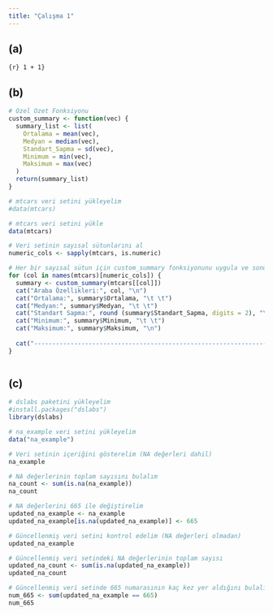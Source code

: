 ```yaml
---
title: "Çalışma 1"
---
```


## (a)

`{r} 1 + 1}`

## (b)

```r
# Özel Özet Fonksiyonu
custom_summary <- function(vec) {
  summary_list <- list(
    Ortalama = mean(vec),
    Medyan = median(vec),
    Standart_Sapma = sd(vec),
    Minimum = min(vec),
    Maksimum = max(vec)
  )
  return(summary_list)
}

# mtcars veri setini yükleyelim
#data(mtcars)

# mtcars veri setini yükle
data(mtcars)

# Veri setinin sayısal sütunlarını al
numeric_cols <- sapply(mtcars, is.numeric)

# Her bir sayısal sütun için custom_summary fonksiyonunu uygula ve sonuçları yan yana yazdır
for (col in names(mtcars)[numeric_cols]) {
  summary <- custom_summary(mtcars[[col]])
  cat("Araba Özellikleri:", col, "\n")
  cat("Ortalama:", summary$Ortalama, "\t \t")
  cat("Medyan:", summary$Medyan, "\t \t")
  cat("Standart Sapma:", round (summary$Standart_Sapma, digits = 2), "\t \t")
  cat("Minimum:", summary$Minimum, "\t \t")
  cat("Maksimum:", summary$Maksimum, "\n")
  
  cat("------------------------------------------------------------------------------------------------------------","\n")
}



```

## (c)

```r
# dslabs paketini yükleyelim
#install.packages("dslabs")
library(dslabs)

# na_example veri setini yükleyelim
data("na_example")

# Veri setinin içeriğini gösterelim (NA değerleri dahil)
na_example

# NA değerlerinin toplam sayısını bulalım
na_count <- sum(is.na(na_example))
na_count

# NA değerlerini 665 ile değiştirelim
updated_na_example <- na_example
updated_na_example[is.na(updated_na_example)] <- 665

# Güncellenmiş veri setini kontrol edelim (NA değerleri olmadan)
updated_na_example

# Güncellenmiş veri setindeki NA değerlerinin toplam sayısı
updated_na_count <- sum(is.na(updated_na_example))
updated_na_count

# Güncellenmiş veri setinde 665 numarasının kaç kez yer aldığını bulalım
num_665 <- sum(updated_na_example == 665)
num_665
```
